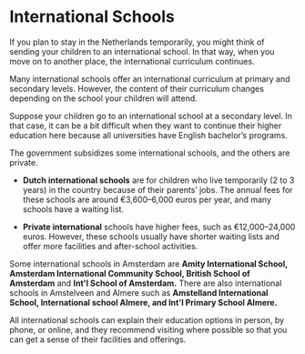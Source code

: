 # International Schools
If you plan to stay in the Netherlands temporarily, you might think of sending your children to an international school. In that way, when you move on to another place, the international curriculum continues.

Many international schools offer an international curriculum at primary and secondary levels. However, the content of their curriculum changes depending on the school your children will attend. 

Suppose your children go to an international school at a secondary level. In that case, it can be a bit difficult when they want to continue their higher education here because all universities have English bachelor’s programs. 

The government subsidizes some international schools, and the others are private. 

- **Dutch international schools** are for children who live temporarily (2 to 3 years) in the country because of their parents’ jobs. The annual fees for these schools are around €3,600–6,000 euros per year, and many schools have a waiting list. 

- **Private international** schools have higher fees, such as €12,000–24,000 euros. However, these schools usually have shorter waiting lists and offer more facilities and after-school activities. 

Some international schools in Amsterdam are **Amity International School, Amsterdam International Community School, British School of Amsterdam** and **Int'l School of Amsterdam.** There are also international schools in Amstelveen and Almere such as **Amstelland International School, International school Almere, and Int'l Primary School Almere.** 

All international schools can explain their education options in person, by phone, or online, and they recommend visiting where possible so that you can get a sense of their facilities and offerings. 
